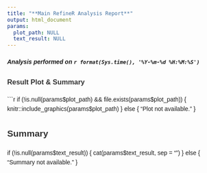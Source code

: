 ```yaml
---
title: "**Main RefineR Analysis Report**"
output: html_document
params:
  plot_path: NULL
  text_result: NULL
---
```


<style>
body {
  font-family: Helvetica;
  line-height: 1.6;
}
h1, h2, h3 {
  color: #333;
}
.summary {
  background-color: #f5f5f5;
  border: 1px solid #ddd;
  padding: 15px;
  border-radius: 5px;
  white-space: pre-wrap; /* Ensures line breaks are respected */
}
</style>


#### *Analysis performed on `r format(Sys.time(), '%Y-%m-%d %H:%M:%S')`*

### Result Plot & Summary

```r
if (!is.null(params$plot_path) && file.exists(params$plot_path)) {
  knitr::include_graphics(params$plot_path)
} else {
  "Plot not available."
}

## Summary
if (!is.null(params$text_result)) {
  cat(params$text_result, sep = "\n")
} else {
  "Summary not available."
}